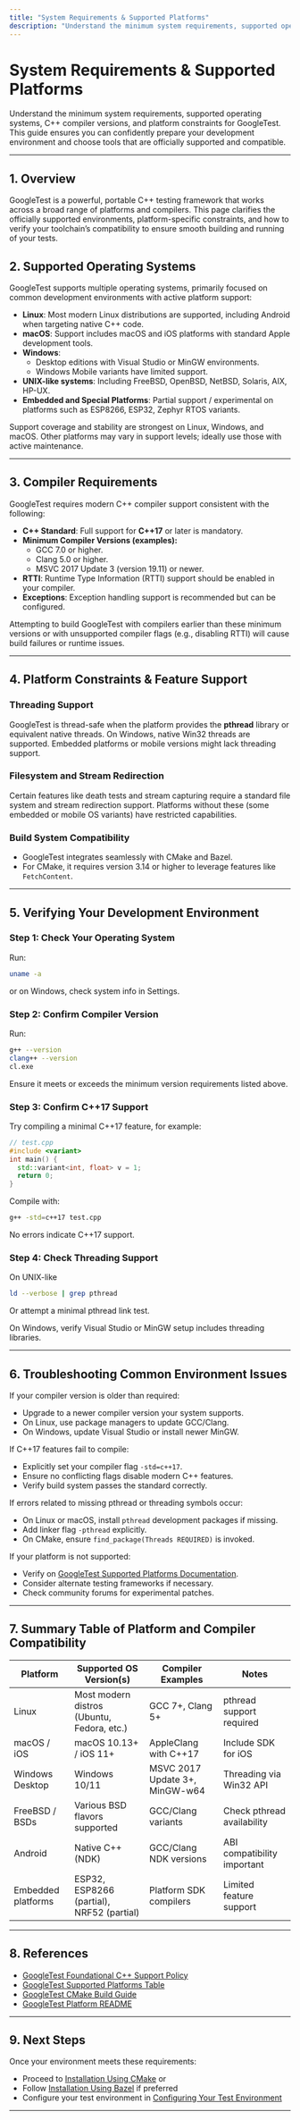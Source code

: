 ```yaml
---
title: "System Requirements & Supported Platforms"
description: "Understand the minimum system requirements, supported operating systems, C++ compiler versions, and platform constraints for GoogleTest. Get clarity on what environments are officially supported and how to check your development tools for compatibility."
---
```


# System Requirements & Supported Platforms

Understand the minimum system requirements, supported operating systems, C++ compiler versions, and platform constraints for GoogleTest. This guide ensures you can confidently prepare your development environment and choose tools that are officially supported and compatible.

---

## 1. Overview
GoogleTest is a powerful, portable C++ testing framework that works across a broad range of platforms and compilers. This page clarifies the officially supported environments, platform-specific constraints, and how to verify your toolchain’s compatibility to ensure smooth building and running of your tests.


## 2. Supported Operating Systems
GoogleTest supports multiple operating systems, primarily focused on common development environments with active platform support:

- **Linux**: Most modern Linux distributions are supported, including Android when targeting native C++ code.
- **macOS**: Support includes macOS and iOS platforms with standard Apple development tools.
- **Windows**:
  - Desktop editions with Visual Studio or MinGW environments.
  - Windows Mobile variants have limited support.
- **UNIX-like systems**: Including FreeBSD, OpenBSD, NetBSD, Solaris, AIX, HP-UX.
- **Embedded and Special Platforms**: Partial support / experimental on platforms such as ESP8266, ESP32, Zephyr RTOS variants.


<Info>
Support coverage and stability are strongest on Linux, Windows, and macOS. Other platforms may vary in support levels; ideally use those with active maintenance.
</Info>

---

## 3. Compiler Requirements
GoogleTest requires modern C++ compiler support consistent with the following:

- **C++ Standard**: Full support for **C++17** or later is mandatory.
- **Minimum Compiler Versions (examples):**
  - GCC 7.0 or higher.
  - Clang 5.0 or higher.
  - MSVC 2017 Update 3 (version 19.11) or newer.
- **RTTI**: Runtime Type Information (RTTI) support should be enabled in your compiler.
- **Exceptions**: Exception handling support is recommended but can be configured.


<Warning>
Attempting to build GoogleTest with compilers earlier than these minimum versions or with unsupported compiler flags (e.g., disabling RTTI) will cause build failures or runtime issues.
</Warning>

---

## 4. Platform Constraints & Feature Support

### Threading Support
GoogleTest is thread-safe when the platform provides the **pthread** library or equivalent native threads. On Windows, native Win32 threads are supported. Embedded platforms or mobile versions might lack threading support.

### Filesystem and Stream Redirection
Certain features like death tests and stream capturing require a standard file system and stream redirection support. Platforms without these (some embedded or mobile OS variants) have restricted capabilities.

### Build System Compatibility
- GoogleTest integrates seamlessly with CMake and Bazel.
- For CMake, it requires version 3.14 or higher to leverage features like `FetchContent`.

---

## 5. Verifying Your Development Environment

### Step 1: Check Your Operating System
Run:

```bash
uname -a
```
or on Windows, check system info in Settings.

### Step 2: Confirm Compiler Version
Run:

```bash
g++ --version
clang++ --version
cl.exe
```
Ensure it meets or exceeds the minimum version requirements listed above.

### Step 3: Confirm C++17 Support
Try compiling a minimal C++17 feature, for example:

```cpp
// test.cpp
#include <variant>
int main() { 
  std::variant<int, float> v = 1; 
  return 0; 
}
```

Compile with:

```bash
g++ -std=c++17 test.cpp
```
No errors indicate C++17 support.

### Step 4: Check Threading Support
On UNIX-like

```bash
ld --verbose | grep pthread
```
Or attempt a minimal pthread link test.

On Windows, verify Visual Studio or MinGW setup includes threading libraries.

---

## 6. Troubleshooting Common Environment Issues

<AccordionGroup title="Common Troubleshooting Scenarios">
<Accordion title="Compiler Version Too Old">
If your compiler version is older than required:

- Upgrade to a newer compiler version
your system supports.
- On Linux, use package managers to update GCC/Clang.
- On Windows, update Visual Studio or install newer MinGW.

</Accordion>
<Accordion title="C++17 Standard Support Issues">
If C++17 features fail to compile:

- Explicitly set your compiler flag `-std=c++17`.
- Ensure no conflicting flags disable modern C++ features.
- Verify build system passes the standard correctly.

</Accordion>
<Accordion title="Threading Library Not Found">
If errors related to missing pthread or threading symbols occur:

- On Linux or macOS, install `pthread` development packages if missing.
- Add linker flag `-pthread` explicitly.
- On CMake, ensure `find_package(Threads REQUIRED)` is invoked.

</Accordion>
<Accordion title="Unsupported Platform or OS">
If your platform is not supported:

- Verify on [GoogleTest Supported Platforms Documentation](https://github.com/google/googletest/tree/main/docs/platforms.md).
- Consider alternate testing frameworks if necessary.
- Check community forums for experimental patches.

</Accordion>
</AccordionGroup>

---

## 7. Summary Table of Platform and Compiler Compatibility

| Platform          | Supported OS Version(s)                         | Compiler Examples            | Notes                        |
|-------------------|------------------------------------------------|-----------------------------|------------------------------|
| Linux             | Most modern distros (Ubuntu, Fedora, etc.)    | GCC 7+, Clang 5+             | pthread support required      |
| macOS / iOS       | macOS 10.13+ / iOS 11+                         | AppleClang with C++17        | Include SDK for iOS          |
| Windows Desktop   | Windows 10/11                                  | MSVC 2017 Update 3+, MinGW-w64 | Threading via Win32 API     |
| FreeBSD / BSDs     | Various BSD flavors supported                   | GCC/Clang variants           | Check pthread availability   |
| Android           | Native C++ (NDK)                               | GCC/Clang NDK versions       | ABI compatibility important  |
| Embedded platforms | ESP32, ESP8266 (partial), NRF52 (partial)     | Platform SDK compilers       | Limited feature support      |

---

## 8. References

- [GoogleTest Foundational C++ Support Policy](https://opensource.google/documentation/policies/cplusplus-support)
- [GoogleTest Supported Platforms Table](https://github.com/google/oss-policies-info/blob/main/foundational-cxx-support-matrix.md)
- [GoogleTest CMake Build Guide](https://github.com/google/googletest/blob/main/README.md)
- [GoogleTest Platform README](https://github.com/google/googletest/tree/main/docs/platforms.md)

---

## 9. Next Steps

Once your environment meets these requirements:

- Proceed to [Installation Using CMake](/getting-started/setup-prerequisites-installation/install-cmake) or
- Follow [Installation Using Bazel](/getting-started/setup-prerequisites-installation/install-bazel) if preferred
- Configure your test environment in [Configuring Your Test Environment](/getting-started/configuration-and-validation/configuration-setup)

---